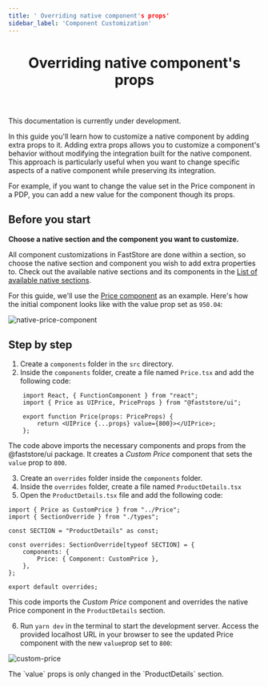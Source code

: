 ```yaml
---
title: ' Overriding native component's props'
sidebar_label: 'Component Customization'
---
```



<header>

# Overriding native component's props

</header>

<Callout type="warning" emoji="⚠️">
This documentation is currently under development.
</Callout>

In this guide you'll learn how to customize a native component by adding extra props to it.  Adding extra props allows you to customize a component's behavior without modifying the integration built for the native component. 
This approach is particularly useful when you want to change specific aspects of a native component while preserving its integration. 

For example, if you want to change the value set in the Price component in a PDP, you can add a new value for the component though its props.

## Before you start

**Choose a native section and the component you want to customize.**

All component customizations in FastStore are done within a section, so choose the native section and component you wish to add extra properties to.
Check out the available native sections and its components in the [List of available native sections](/tbd).

For this guide, we'll use the [Price component](/components/atoms/price) as an example. Here's how the initial component looks like with the value prop set as `950.04`:

![native-price-component](https://vtexhelp.vtexassets.com/assets/docs/src/price-component___6f5e46b0ca037bb5e1beff5f67166cf6.png)

## Step by step

1. Create a `components` folder in the `src` directory.
2. Inside the `components` folder, create a file named `Price.tsx` and add the following code:

```tsx
    import React, { FunctionComponent } from "react";
    import { Price as UIPrice, PriceProps } from "@faststore/ui";

    export function Price(props: PriceProps) {
        return <UIPrice {...props} value={800}></UIPrice>;
    };

```
The code above imports the necessary components and props from the @faststore/ui package. It creates a *Custom Price* component that sets the `value` prop to `800`.

3. Create an `overrides` folder inside the `components` folder.
4. Inside the `overrides` folder, create a file named `ProductDetails.tsx`
5. Open the `ProductDetails.tsx` file and add the following code:

```tsx
import { Price as CustomPrice } from "../Price";
import { SectionOverride } from "./types";

const SECTION = "ProductDetails" as const;

const overrides: SectionOverride[typeof SECTION] = {
    components: {
        Price: { Component: CustomPrice },
    },
};

export default overrides;

```

This code imports the *Custom Price* component and overrides the native Price component in the `ProductDetails` section.

6. Run `yarn dev` in the terminal to start the development server. Access the provided localhost URL in your browser to see the updated Price component with the new `value`prop set to `800`:

![custom-price](https://vtexhelp.vtexassets.com/assets/docs/src/custom-price___c203101c038f09191e735fd0d8c1d13e.png)

<Callout type="warning" emoji="⚠️">
 The `value` props is only changed in the `ProductDetails` section.
</Callout>
